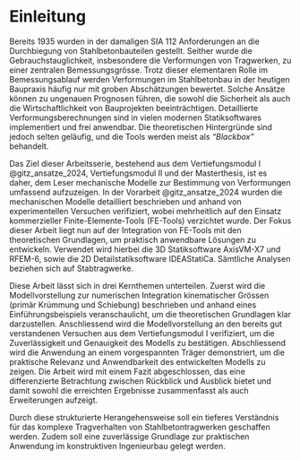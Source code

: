 # Einleitung 

Bereits 1935 wurden in der damaligen SIA 112 Anforderungen an die Durchbiegung von Stahlbetonbauteilen gestellt. Seither wurde die Gebrauchstauglichkeit, insbesondere die Verformungen von Tragwerken, zu einer zentralen Bemessungsgrösse. Trotz dieser elementaren Rolle im Bemessungsablauf werden Verformungen im Stahlbetonbau in der heutigen Baupraxis häufig nur mit groben Abschätzungen bewertet. Solche Ansätze können zu ungenauen Prognosen führen, die sowohl die Sicherheit als auch die Wirtschaftlichkeit von Bauprojekten beeinträchtigen. Detaillierte Verformungsberechnungen sind in vielen modernen Statiksoftwares implementiert und frei anwendbar. Die theoretischen Hintergründe sind jedoch selten geläufig, und die Tools werden meist als *"Blackbox"* behandelt.

Das Ziel dieser Arbeitsserie, bestehend aus dem Vertiefungsmodul I @gitz_ansatze_2024, Vertiefungsmodul II und der Masterthesis, ist es daher, dem Leser mechanische Modelle zur Bestimmung von Verformungen umfassend aufzuzeigen. In der Vorarbeit @gitz_ansatze_2024 wurden die mechanischen Modelle detailliert beschrieben und anhand von experimentellen Versuchen verifiziert, wobei mehrheitlich auf den Einsatz kommerzieller Finite-Elemente-Tools (FE-Tools) verzichtet wurde. Der Fokus dieser Arbeit liegt nun auf der Integration von FE-Tools mit den theoretischen Grundlagen, um praktisch anwendbare Lösungen zu entwickeln. Verwendet wird hierbei die 3D Statiksoftware AxisVM-X7 und RFEM-6, sowie die 2D Detailstatiksoftware IDEAStatiCa. Sämtliche Analysen beziehen sich auf Stabtragwerke.

Diese Arbeit lässt sich in drei Kernthemen unterteilen. Zuerst wird die Modellvorstellung zur numerischen Integration kinematischer Grössen (primär Krümmung und Schiebung) beschrieben und anhand eines Einführungsbeispiels veranschaulicht, um die theoretischen Grundlagen klar darzustellen. Anschliessend wird die Modellvorstellung an den bereits gut verstandenen Versuchen aus dem Vertiefungsmodul I verifiziert, um die Zuverlässigkeit und Genauigkeit des Modells zu bestätigen. Abschliessend wird die Anwendung an einem vorgespannten Träger demonstriert, um die praktische Relevanz und Anwendbarkeit des entwickelten Modells zu zeigen. Die Arbeit wird mit einem Fazit abgeschlossen, das eine differenzierte Betrachtung zwischen Rückblick und Ausblick bietet und damit sowohl die erreichten Ergebnisse zusammenfasst als auch Erweiterungen aufzeigt.

Durch diese strukturierte Herangehensweise soll ein tieferes Verständnis für das komplexe Tragverhalten von Stahlbetontragwerken geschaffen werden. Zudem soll eine zuverlässige Grundlage zur praktischen Anwendung im konstruktiven Ingenieurbau gelegt werden.